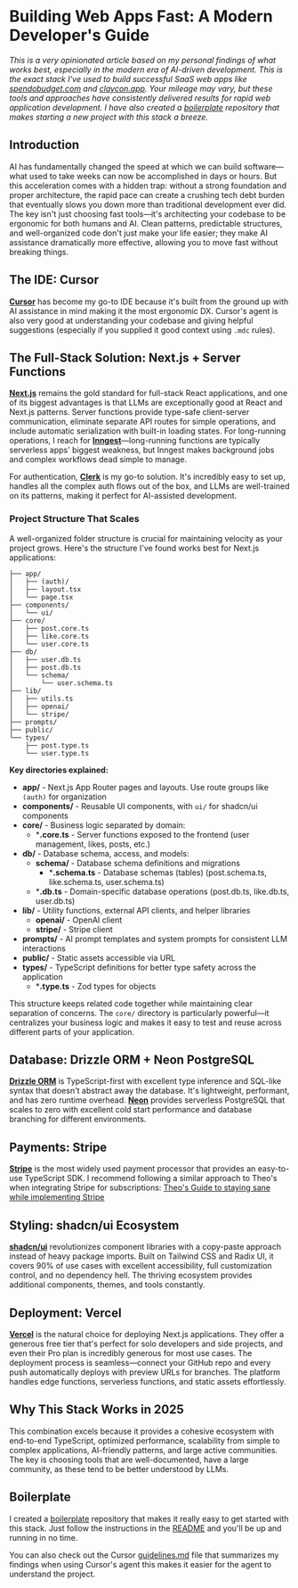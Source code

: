 
# Building Web Apps Fast: A Modern Developer's Guide

<DateTime date="2025-06-28" />

*This is a very opinionated article based on my personal findings of what works best, especially in the modern era of AI-driven development. This is the exact stack I've used to build successful SaaS web apps like [spendobudget.com](https://spendobudget.com) and [claycon.app](https://claycon.app). Your mileage may vary, but these tools and approaches have consistently delivered results for rapid web application development. I have also created a [boilerplate](https://github.com/sergiosegrera/boilerplate) repository that makes starting a new project with this stack a breeze.*

## Introduction

AI has fundamentally changed the speed at which we can build software—what used to take weeks can now be accomplished in days or hours. But this acceleration comes with a hidden trap: without a strong foundation and proper architecture, the rapid pace can create a crushing tech debt burden that eventually slows you down more than traditional development ever did. The key isn't just choosing fast tools—it's architecting your codebase to be ergonomic for both humans and AI. Clean patterns, predictable structures, and well-organized code don't just make your life easier; they make AI assistance dramatically more effective, allowing you to move fast without breaking things.

## The IDE: Cursor

[**Cursor**](https://cursor.sh) has become my go-to IDE because it's built from the ground up with AI assistance in mind making it the most ergonomic DX. Cursor's agent is also very good at understanding your codebase and giving helpful suggestions (especially if you supplied it good context using `.mdc` rules).

## The Full-Stack Solution: Next.js + Server Functions

[**Next.js**](https://nextjs.org) remains the gold standard for full-stack React applications, and one of its biggest advantages is that LLMs are exceptionally good at React and Next.js patterns. Server functions provide type-safe client-server communication, eliminate separate API routes for simple operations, and include automatic serialization with built-in loading states. For long-running operations, I reach for [**Inngest**](https://inngest.com)—long-running functions are typically serverless apps' biggest weakness, but Inngest makes background jobs and complex workflows dead simple to manage.

For authentication, [**Clerk**](https://clerk.com) is my go-to solution. It's incredibly easy to set up, handles all the complex auth flows out of the box, and LLMs are well-trained on its patterns, making it perfect for AI-assisted development.

### Project Structure That Scales

A well-organized folder structure is crucial for maintaining velocity as your project grows. Here's the structure I've found works best for Next.js applications:

```
├── app/
│   ├── (auth)/
│   ├── layout.tsx
│   └── page.tsx
├── components/
│   └── ui/
├── core/
│   ├── post.core.ts
│   ├── like.core.ts
│   └── user.core.ts
├── db/
│   ├── user.db.ts
│   ├── post.db.ts
│   └── schema/
│       └── user.schema.ts
├── lib/
│   ├── utils.ts
│   ├── openai/
│   └── stripe/
├── prompts/
├── public/
└── types/
    ├── post.type.ts
    └── user.type.ts
```

**Key directories explained:**

- **app/** - Next.js App Router pages and layouts. Use route groups like `(auth)` for organization
- **components/** - Reusable UI components, with `ui/` for shadcn/ui components
- **core/** - Business logic separated by domain:
  - ***.core.ts** - Server functions exposed to the frontend (user management, likes, posts, etc.)
- **db/** - Database schema, access, and models:
  - **schema/** - Database schema definitions and migrations
    - ***.schema.ts** - Database schemas (tables) (post.schema.ts, like.schema.ts, user.schema.ts)
  - ***.db.ts** - Domain-specific database operations (post.db.ts, like.db.ts, user.db.ts)
- **lib/** - Utility functions, external API clients, and helper libraries
  - **openai/** - OpenAI client
  - **stripe/** - Stripe client
- **prompts/** - AI prompt templates and system prompts for consistent LLM interactions
- **public/** - Static assets accessible via URL
- **types/** - TypeScript definitions for better type safety across the application
  - ***.type.ts** - Zod types for objects

This structure keeps related code together while maintaining clear separation of concerns. The `core/` directory is particularly powerful—it centralizes your business logic and makes it easy to test and reuse across different parts of your application.

## Database: Drizzle ORM + Neon PostgreSQL

[**Drizzle ORM**](https://orm.drizzle.team) is TypeScript-first with excellent type inference and SQL-like syntax that doesn't abstract away the database. It's lightweight, performant, and has zero runtime overhead. [**Neon**](https://neon.tech) provides serverless PostgreSQL that scales to zero with excellent cold start performance and database branching for different environments.

## Payments: Stripe

[**Stripe**](https://stripe.com) is the most widely used payment processor that provides an easy-to-use TypeScript SDK. I recommend following a similar approach to Theo's when integrating Stripe for subscriptions: [Theo's Guide to staying sane while implementing Stripe](https://github.com/t3dotgg/stripe-recommendations)

## Styling: shadcn/ui Ecosystem

[**shadcn/ui**](https://ui.shadcn.com) revolutionizes component libraries with a copy-paste approach instead of heavy package imports. Built on Tailwind CSS and Radix UI, it covers 90% of use cases with excellent accessibility, full customization control, and no dependency hell. The thriving ecosystem provides additional components, themes, and tools constantly.

## Deployment: Vercel

[**Vercel**](https://vercel.com) is the natural choice for deploying Next.js applications. They offer a generous free tier that's perfect for solo developers and side projects, and even their Pro plan is incredibly generous for most use cases. The deployment process is seamless—connect your GitHub repo and every push automatically deploys with preview URLs for branches. The platform handles edge functions, serverless functions, and static assets effortlessly.

## Why This Stack Works in 2025

This combination excels because it provides a cohesive ecosystem with end-to-end TypeScript, optimized performance, scalability from simple to complex applications, AI-friendly patterns, and large active communities. The key is choosing tools that are well-documented, have a large community, as these tend to be better understood by LLMs.

## Boilerplate

I created a [boilerplate](https://github.com/sergiosegrera/boilerplate) repository that makes it really easy to get started with this stack. Just follow the instructions in the [README](https://github.com/sergiosegrera/boilerplate/blob/main/README.md) and you'll be up and running in no time.

You can also check out the Cursor [guidelines.md](https://github.com/sergiosegrera/boilerplate/blob/main/.cursor/rules/guidelines.mdc) file that summarizes my findings when using Cursor's agent this makes it easier for the agent to understand the project.